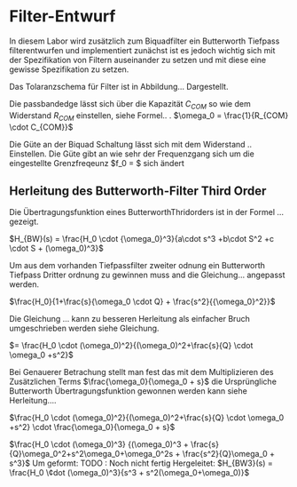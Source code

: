 # Filter-Entwurf
In diesem Labor wird zusätzlich zum Biquadfilter ein Butterworth Tiefpass filterentwurfen und implementiert zunächst ist es jedoch wichtig sich mit der Spezifikation von Filtern auseinander zu setzen und mit diese eine gewisse Spezifikation zu setzen.

Das Tolaranzschema für Filter ist in Abbildung... Dargestellt.

Die passbandedge lässt sich über die Kapazität $C_{COM}$ so wie dem Widerstand $R_{COM}$ einstellen, siehe Formel.. .
$\omega_0 = \frac{1}{R_{COM} \cdot C_{COM}}$

Die Güte an der Biquad Schaltung lässt sich mit dem Widerstand .. Einstellen. Die Güte gibt an wie sehr der Frequenzgang sich um die eingestellte Grenzfreqeunz $f_0 = \frac{\omega_0}{2 \cdot \pi} $ sich ändert 
<!--TODO: Das noch genauer Beschreiben-->

## Herleitung des Butterworth-Filter Third Order 
Die Übertragungsfunktion eines ButterworthThridorders ist in der Formel ... gezeigt.

$H_{BW}(s) = \frac{H_0 \cdot {\omega_0}^3}{a\cdot s^3 +b\cdot S^2 +c \cdot S + (\omega_0)^3}$

Um aus dem vorhanden Tiefpassfilter zweiter odnung ein Butterworth Tiefpass Dritter ordnung zu gewinnen muss and die Gleichung... angepasst werden.

$\frac{H_0}{1+\frac{s}{\omega_0 \cdot Q} + \frac{s^2}{{\omega_0}^2}}$

Die Gleichung ... kann zu besseren Herleitung als einfacher Bruch umgeschrieben werden siehe Gleichung. 

$= \frac{H_0 \cdot (\omega_0)^2}{(\omega_0)^2+\frac{s}{Q} \cdot \omega_0 +s^2}$

Bei Genauerer Betrachung stellt man fest das mit dem Multiplizieren des Zusätzlichen Terms $\frac{\omega_0}{\omega_0 + s}$
die Ursprüngliche Butterworth Übertragungsfunktion gewonnen werden kann siehe Herleitung....

$\frac{H_0 \cdot (\omega_0)^2}{(\omega_0)^2+\frac{s}{Q} \cdot \omega_0 +s^2} \cdot \frac{\omega_0}{\omega_0 + s}$

$\frac{H_0 \cdot (\omega_0)^3} {(\omega_0)^3 + \frac{s}{Q}\omega_0^2+s^2\omega_0+\omega_0^2s + \frac{s^2}{Q}\omega_0 + s^3}$
Um geformt:
TODO : Noch nicht fertig Hergeleitet:
$H_{BW3}(s) = \frac{H_0 \¢dot (\omega_0)^3}{s^3 + s^2(\omega_0+\omega_0)}$